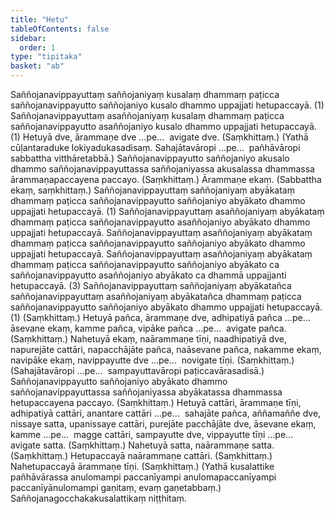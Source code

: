 ```yaml
---
title: "Hetu"
tableOfContents: false
sidebar:
  order: 1
type: "tipitaka"
basket: "ab"
---
```



<DynamicBreadcrumb />

<Division number="42">

<Paragraph number="1784">
Saññojanavippayuttaṃ saññojaniyaṃ kusalaṃ dhammaṃ paṭicca saññojanavippayutto saññojaniyo kusalo dhammo uppajjati hetupaccayā. (1)
</Paragraph>

<Paragraph number="1785">
Saññojanavippayuttaṃ asaññojaniyaṃ kusalaṃ dhammaṃ paṭicca saññojanavippayutto asaññojaniyo kusalo dhammo uppajjati hetupaccayā. (1)
</Paragraph>

</Division>
<Division number="43">

<Paragraph number="1786">
Hetuyā dve, ārammaṇe dve …pe…  avigate dve. (Saṃkhittaṃ.)
</Paragraph>

<Paragraph number="1787">
(Yathā cūḷantaraduke lokiyadukasadisaṃ. Sahajātavāropi …pe…  pañhāvāropi sabbattha vitthāretabbā.)
</Paragraph>

</Division>
<Division number="44">

<Paragraph number="1788">
Saññojanavippayutto saññojaniyo akusalo dhammo saññojanavippayuttassa saññojaniyassa akusalassa dhammassa ārammaṇapaccayena paccayo. (Saṃkhittaṃ.)
</Paragraph>

</Division>
<Division number="45">

<Paragraph number="1789">
Ārammaṇe ekaṃ. (Sabbattha ekaṃ, saṃkhittaṃ.)
</Paragraph>

</Division>
<Division number="46">

<Paragraph number="1790">
Saññojanavippayuttaṃ saññojaniyaṃ abyākataṃ dhammaṃ paṭicca saññojanavippayutto saññojaniyo abyākato dhammo uppajjati hetupaccayā. (1)
</Paragraph>

<Paragraph number="1791">
Saññojanavippayuttaṃ asaññojaniyaṃ abyākataṃ dhammaṃ paṭicca saññojanavippayutto asaññojaniyo abyākato dhammo uppajjati hetupaccayā. Saññojanavippayuttaṃ asaññojaniyaṃ abyākataṃ dhammaṃ paṭicca saññojanavippayutto saññojaniyo abyākato dhammo uppajjati hetupaccayā. Saññojanavippayuttaṃ asaññojaniyaṃ abyākataṃ dhammaṃ paṭicca saññojanavippayutto saññojaniyo abyākato ca saññojanavippayutto asaññojaniyo abyākato ca dhammā uppajjanti hetupaccayā. (3)
</Paragraph>

<Paragraph number="1792">
Saññojanavippayuttaṃ saññojaniyaṃ abyākatañca saññojanavippayuttaṃ asaññojaniyaṃ abyākatañca dhammaṃ paṭicca saññojanavippayutto saññojaniyo abyākato dhammo uppajjati hetupaccayā. (1) (Saṃkhittaṃ.)
</Paragraph>

</Division>
<Division number="47">

<Paragraph number="1793">
Hetuyā pañca, ārammaṇe dve, adhipatiyā pañca …pe…  āsevane ekaṃ, kamme pañca, vipāke pañca …pe…  avigate pañca. (Saṃkhittaṃ.)
</Paragraph>

<Paragraph number="1794">
Nahetuyā ekaṃ, naārammaṇe tīṇi, naadhipatiyā dve, napurejāte cattāri, napacchājāte pañca, naāsevane pañca, nakamme ekaṃ, navipāke ekaṃ, navippayutte dve …pe…  novigate tīṇi. (Saṃkhittaṃ.)
</Paragraph>

<Paragraph number="1795">
(Sahajātavāropi …pe…  sampayuttavāropi paṭiccavārasadisā.)
</Paragraph>

</Division>
<Division number="48">

<Paragraph number="1796">
Saññojanavippayutto saññojaniyo abyākato dhammo saññojanavippayuttassa saññojaniyassa abyākatassa dhammassa hetupaccayena paccayo. (Saṃkhittaṃ.)
</Paragraph>

</Division>
<Division number="49">

<Paragraph number="1797">
Hetuyā cattāri, ārammaṇe tīṇi, adhipatiyā cattāri, anantare cattāri …pe…  sahajāte pañca, aññamaññe dve, nissaye satta, upanissaye cattāri, purejāte pacchājāte dve, āsevane ekaṃ, kamme …pe…  magge cattāri, sampayutte dve, vippayutte tīṇi …pe…  avigate satta. (Saṃkhittaṃ.)
</Paragraph>

</Division>
<Division number="50">

<Paragraph number="1798">
Nahetuyā satta, naārammaṇe satta. (Saṃkhittaṃ.)
</Paragraph>

<Paragraph number="1799">
Hetupaccayā naārammaṇe cattāri. (Saṃkhittaṃ.)
</Paragraph>

<Paragraph number="1800">
Nahetupaccayā ārammaṇe tīṇi. (Saṃkhittaṃ.)
</Paragraph>

<Paragraph number="1801">
(Yathā kusalattike pañhāvārassa anulomampi paccanīyampi anulomapaccanīyampi paccanīyānulomampi gaṇitaṃ, evaṃ gaṇetabbaṃ.)

</Paragraph>
</Division>

<Paragraph number="1802" type="center">
Saññojanagocchakakusalattikaṃ niṭṭhitaṃ.
</Paragraph>